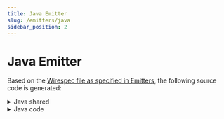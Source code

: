 ---
title: Java Emitter
slug: /emitters/java
sidebar_position: 2
---


# Java Emitter

Based on the [Wirespec file as specified in Emitters](./emitters.mdx#examples), the following source code is generated:

<details>
    <summary>Java shared</summary>
    <WirespecShared emitter={Emitters.JAVA}/>
</details>

<details>
    <summary>Java code</summary>
    <WirespecCompile emitter={Emitters.JAVA}/>
</details>




